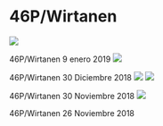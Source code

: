 
# 46P/Wirtanen
<img src="https://astroccd.files.wordpress.com/2019/01/46p_20190109_i88.jpg" />

46P/Wirtanen 9 enero 2019
<img src="https://astroccd.files.wordpress.com/2018/12/46p_20181230_I88.jpg" />

46P/Wirtanen 30 Diciembre 2018
<img src="https://astroccd.files.wordpress.com/2018/12/46p_20181130i88rgb.jpg" />
<img src="https://astroccd.files.wordpress.com/2018/12/46p_20181130_i88.jpg" />

46P/Wirtanen 30 Noviembre 2018
<img src="https://astroccd.files.wordpress.com/2018/11/46p_20181126_i88.jpg" />

46P/Wirtanen 26 Noviembre 2018